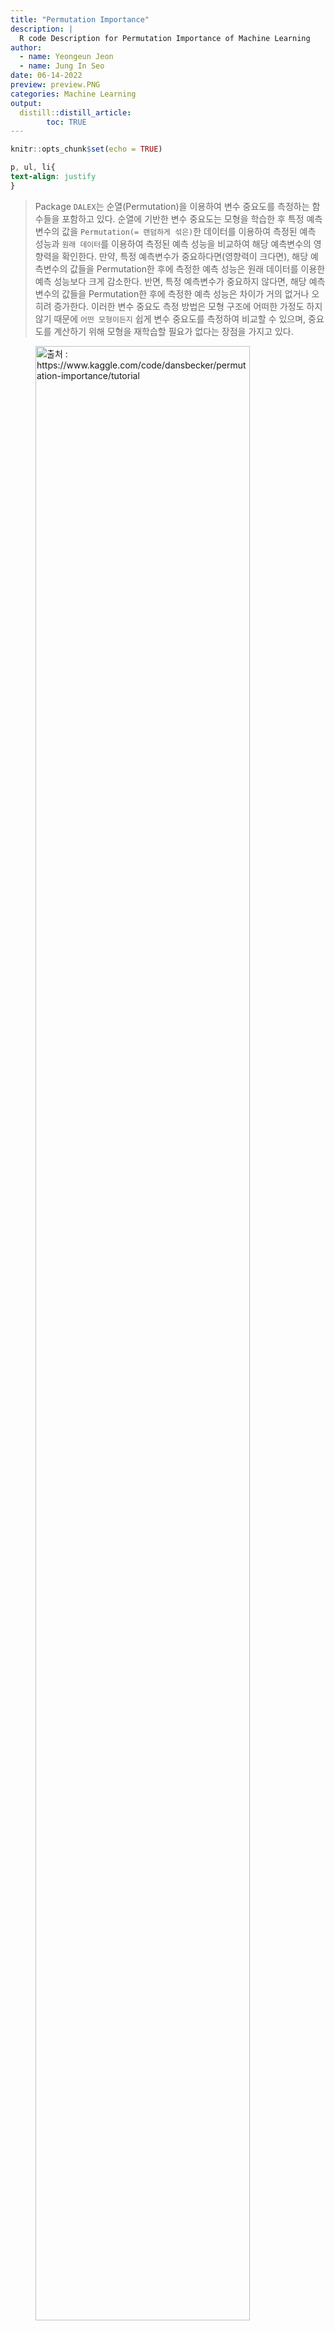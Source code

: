 ---
title: "Permutation Importance"
description: |
  R code Description for Permutation Importance of Machine Learning 
author:
  - name: Yeongeun Jeon
  - name: Jung In Seo
date: 06-14-2022
preview: preview.PNG
categories: Machine Learning
output: 
  distill::distill_article:
        toc: TRUE
---


```{r setup, include=FALSE}
knitr::opts_chunk$set(echo = TRUE)
```

```{css, echo=FALSE}

p, ul, li{
text-align: justify
}

```


> Package `DALEX`는 순열(Permutation)을 이용하여 변수 중요도를 측정하는 함수들을 포함하고 있다. 순열에 기반한 변수 중요도는 모형을 학습한 후 특정 예측변수의 값을 `Permutation(= 랜덤하게 섞은)`한 데이터를 이용하여 측정된 예측 성능과 `원래 데이터`를 이용하여 측정된 예측 성능을 비교하여 해당 예측변수의 영향력을 확인한다. 만약, 특정 예측변수가 중요하다면(영향력이 크다면), 해당 예측변수의 값들을 Permutation한 후에 측정한 예측 성능은 원래 데이터를 이용한 예측 성능보다 크게 감소한다. 반면, 특정 예측변수가 중요하지 않다면, 해당 예측변수의 값들을 Permutation한 후에 측정한 예측 성능은 차이가 거의 없거나 오히려 증가한다. 이러한 변수 중요도 측정 방법은 모형 구조에 어떠한 가정도 하지 않기 때문에 `어떤 모형이든지` 쉽게 변수 중요도를 측정하여 비교할 수 있으며, 중요도를 계산하기 위해 모형을 재학습할 필요가 없다는 장점을 가지고 있다. 

  ![[출처 : https://www.kaggle.com/code/dansbecker/permutation-importance/tutorial](https://www.kaggle.com/code/dansbecker/permutation-importance/tutorial)](image/shuffle.png){width=90%}


> Package `caret`을 이용하여 `Random Forest`와 `XGBoost`를 수행하고 순열에 기반한 변수 중요도를 적용하는 방법을 설명하기 위해  예제 데이터셋 "Heart Disease Prediction"를 사용한다. 이 데이터는 환자의 심장병을 예측하는 데이터(출처 : Package MLDataR, Gary Hutson 2021)로 총 918명의 환자에 대한 자료이며, 변수는 총 10개이다. 여기서 **Target**은 `HeartDisease`이다.

<center>
  ![](image/그림1.png){width=85%}
</center>

<br />

<center>
  ![](image/표.png){width=70%}
</center>

----------

# **1. 데이터 불러오기**

```{r}
pacman::p_load("MLDataR",                                              # For Data
               "data.table", "magrittr", "dplyr",
               "caret",                                                # For ML
               "DALEX",                                                # For VIM
               "doParallel", "parallel")

registerDoParallel(cores=detectCores())


data(heartdisease)
data <- heartdisease 


cols <- c("Sex", "RestingECG", "Angina", "HeartDisease")

data   <- data %>% 
  mutate_at(cols, as.factor)                                           

glimpse(data)                                                       

```

-----------

# **2. 데이터 분할**

```{r}
set.seed(100)                                                          
trainIndex <- createDataPartition(data$HeartDisease, 
                                  p = .8, 
                                  list = FALSE)
HD.train <- data[ trainIndex,]
HD.test  <- data[-trainIndex,]
```

-----------

# **3. 머신러닝 분석**

- 예제 데이터에 머신러닝 방법을 적용하기 위해 Package `caret`을 이용한다.

```{r}

set.seed(100)
fitControl <- trainControl(method = "adaptive_cv",
                           number = 5,
                           repeats = 5,
                           adaptive = list(min = 5,
                                           alpha = 0.05,
                                           method = "BT",
                                           complete = TRUE),
                           search = "random",
                           allowParallel = TRUE) 
```

-----------

## **3-1. Random Forest**

```{r}
set.seed(100)                                                         
caret.rf <- caret::train(HeartDisease~., data = HD.train, 
                         method = "parRF",                       
                         trControl = fitControl,
                         tuneLength = 2,                              
                         importance = TRUE)   
caret.rf
caret.rf$finalModel
```

-----------

## **3-2. XGBoost**

```{r}
set.seed(100)                                                         
caret.xgb <- caret::train(HeartDisease~., data = HD.train, 
                         method = "xgbTree",          
                         trControl = fitControl,
                         tuneLength = 2)                              

caret.xgb
caret.xgb$finalModel
```


-----------

# **4. 순열 중요도**

- Package `DALEX`를 이용하면 순열에 기반한 변수 중요도의 결과를 그래프로 나타내어 어떤 변수가 중요한지 이해하기 쉬우며, 여러 모형의 변수 중요도 결과를 하나의 그래프로 나타낼 수 있어 모형 간에 변수 중요도 결과를 쉽게 비교할 수 있다.

-----------

## **4-1. 함수 explain()**

- 순열에 기반한 변수 중요도를 수행하기 전에 먼저 함수 `explain()`을 이용하여 모형에 대한 설명(Model Explainer)을 정의한다.
- 함수 `explain()`의 자세한 옵션은 [여기](https://www.rdocumentation.org/packages/DALEX/versions/2.4.1/topics/explain.default)를 참조한다.

```{r, eval = FALSE}
explain(model, data, y, label, type)
```

- `model` : 학습 모형
- `data` : Data Frame 또는 행렬로, 순열에 기반한 변수 중요도 척도값을 계산하기 위해 사용되는 데이터
    - `Target`은 제외
- `y` : `data`의 `Target`에 해당하는 수치형 벡터
- `label` : 모형의 이름
- `type` : 모형의 타입(classification / regression)


```{r}
Exp_rf <- DALEX::explain(model = caret.rf, 
                         data = HD.test[, -10],                       # Data except for Target 
                         y = as.numeric(HD.test$HeartDisease),        # Target : Numeric Type
                         label = "RF")
  
Exp_xgb <- DALEX::explain(model = caret.xgb, 
                         data = HD.test[, -10],                       # Data except for Target
                         y = as.numeric(HD.test$HeartDisease),        # Target : Numeric 
                         label = "XGBoost")
```

-----------

## **4-2. 함수 model_parts()**

- 함수 `model_parts()`를 이용하여 순열에 기반한 변수 중요도값을 계산할 수 있으며, 알고리즘은 다음과 같다.
    - 특정 예측 변수에 대해, 원래 데이터를 이용한 손실 함수값과 원래 데이터를 Permutation한 후 계산한 손실 함수값을 비교하여 특정 예측 변수의 중요도값을 얻는다.

![[출처 : https://ema.drwhy.ai/featureImportance.html](https://ema.drwhy.ai/featureImportance.html)](image/process.png){width=100%}

- 함수 `model_parts()`의 자세한 옵션은 [여기](https://www.rdocumentation.org/packages/DALEX/versions/2.3.0/topics/model_parts)를 참조한다.

```{r, eval = FALSE}
model_parts(explainer, loss_function, type, variables, B, N)
```

- `explainer` : 함수 `explain()`를 이용하여 정의한 객체
- `loss_function` : 손실 함수
    - `loss_cross_entropy`
    - `loss_accuracy`
    - `loss_one_minus_auc`
    - `loss_root_mean_square`
    - `loss_sum_of_squares`
- `type` : 변수 중요도 척도 종류
    - `raw` : 특정 예측변수의 값들을 Permutation한 후 계산한 손실 함수값
    - `difference` : 특정 예측변수의 값들을 Permutation한 후 계산한 손실 함수값 $-$ 원래 데이터를 이용하여 계산한 손실 함수값
    - `ratio` : 특정 예측변수의 값들을 Permutation한 후 계산한 손실 함수값 $/$ 원래 데이터를 이용하여 계산한 손실 함수값
- `variables` : 변수 중요도를 계산하고자 하는 예측변수
- `B` : 변수 중요도값을 계산하기 위해 사용하는 순열의 수
- `N` : 변수 중요도값을 계산하기 위해 사용하는 데이터의 개수
    - 기본값은 1,000이며, `N = NULL`을 하면 모든 데이터 사용

-----------

`Caution!` 함수 `model_parts()`의 [Github](https://github.com/ModelOriented/DALEX/blob/master/R/model_parts.R)에 있는 함수 `feature_importance()`의 자세한 구조는 [여기](https://rdrr.io/cran/ingredients/src/R/feature_importance.R)를 참조한다. 함수 `model_parts()`의 옵션 `type`에 기반하여 계산된 변수 중요도 척도값과 그래프에 대해 자세히 설명해보자.


### **4-2-1. type = raw**

```{r}
set.seed(100)
vip.B_rf    <- model_parts(explainer = Exp_rf,  
                           # loss_function = loss_cross_entropy,
                           type = "raw",                             # raw / ratio / difference
                           B = 5,                                    # B : # of permutations
                           N = NULL)                                 
vip.B_rf
```


```{r}
set.seed(100)
vip.B_xgb   <- model_parts(explainer = Exp_xgb,   
                           # loss_function = loss_cross_entropy,
                           type = "raw",                             # raw / ratio / difference
                           B = 5,                                    # B : # of permutations
                           N = NULL)                                 
vip.B_xgb
```

`Caution!` Option `B`는 "순열의 반복의 수"이다. 즉, `B = 5`이면 특정 예측변수 값들을 5번 Permutation하여 5개의 손실 함수값이 계산되고 이들의 평균값을 대표값으로 사용한다. Option `N`은 손실 함수값을 계산하기 위해 사용할 Test Data point의 개수를 지정하는데 사용한다. 예를 들어 `N = NULL`이면 Test Data의 모든 데이터를 이용하여 손실 함수값을 계산하고, `N = 100`이면 Test Data에서 랜덤하게 선택한 100개를 이용하여 손실 함수값을 계산한다. 따라서, Option `N`에 특정값을 지정하면 손실 함수값을 계산할 때마다 Test Data에서 랜덤하게 그 수만큼 데이터를 선택하여 손실 함수값을 계산한다.  
`Result!` `mean_dropout_loss`은 평균 손실 함수값을 의미한다. "_full_model_"의 `mean_dropout_loss`은 Permutation없이 Test Data를 이용하여 계산한 평균 손실 함수값을 의미하며, "_baseline_"의 `mean_dropout_loss`은 Test Data의 값들을 Permutation한 후 계산한 평균 손실 함수값이다. 


```{r}
plot(vip.B_rf, vip.B_xgb) +
    ggtitle("Mean variable-importance over 5 permutations", "") 
```

`Caution!` 함수 `plot()`은 Package `ggplot`을 이용하여 만들어진 함수이므로 `ggplot`의 다양한 옵션을 이용하여 그래프를 수정할 수 있다.  

`Result!` `X축`은 평균 손실 함수값이다. 막대(Bar)의 점선 수직선은 "_full_model_"의 `mean_dropout_loss`이며, 막대의 끝은 해당 예측변수 값을 Permutation한 후 계산된 평균 손실 함수값이다. 따라서, 막대의 길이는 해당 예측변수 값을 Permutation한 후 계산된 평균 손실 함수값과 "_full_model_"의 `mean_dropout_loss`의 차이를 나타낸다. 점선 수직선을 기준으로 막대가 오른쪽으로 길수록 그 차이가 크기 때문에 해당 예측변수가 그만큼 중요하다는 것을 나타낸다. 

-----------

### **4-2-2. type = difference**

```{r}
set.seed(100)
vip.B_rf    <- model_parts(explainer = Exp_rf,  
                           # loss_function = loss_cross_entropy,
                           type = "difference",                      # raw / ratio / difference
                           B = 5,                                    # B : # of permutations
                           N = NULL)                                 
vip.B_rf
```


```{r}
set.seed(100)
vip.B_xgb   <- model_parts(explainer = Exp_xgb,   
                           # loss_function = loss_cross_entropy,
                           type = "difference",                      # raw / ratio / difference
                           B = 5,                                    # B : # of permutations
                           N = NULL)                                 
vip.B_xgb
```

`Result!` `mean_dropout_loss`은 해당 예측변수 값을 Permutation한 후 계산된 평균 손실 함수값과 원래 Test Data의 Data Point를 통해 계산된 평균 손실 함수값의 `차이`를 의미한다. "_full_model_"의 `mean_dropout_loss`은 같은 값을 빼기 때문에 "0"이 된다.

`Result!` `mean_dropout_loss`은 Permutation없이 Test Data를 이용하여 계산한 평균 손실 함수값을 특정 예측변수의 값들을 Permutation한 후 계산한 평균 손실 함수값의  `차이`를 의미한다. "_full_model_"의 `mean_dropout_loss`은 동일한 값을 빼기 때문에 그 차이는 "0"이 된다.

```{r}
plot(vip.B_rf, vip.B_xgb) +
    ggtitle("Mean variable-importance over 5 permutations", "") 
```
 
`Result!` 막대(Bar)의 점선 수직선은 "_full_model_"의 `mean_dropout_loss`으로 0의 값을 가지며, 막대의 끝은 해당 예측변수의 값들을 Permutation한 후 계산한 평균 손실 함수값과 Permutation없이 계산한 평균 손실 함수값과의 차이이다. 따라서 점선 수직선을 기준으로 오른쪽으로 막대의 길이가 길수록 그 차이가 크다는 것을 의미하며, 이는 해당 예측변수가 중요하다는 것을 나타낸다. 

-----------

### **4-2-3. type = ratio**

```{r}
set.seed(100)
vip.B_rf    <- model_parts(explainer = Exp_rf,  
                           # loss_function = loss_cross_entropy,
                           type = "ratio",                           # raw / ratio / difference
                           B = 5,                                    # B : # of permutations
                           N = NULL)                                
vip.B_rf
```


```{r}
set.seed(100)
vip.B_xgb   <- model_parts(explainer = Exp_xgb,   
                           # loss_function = loss_cross_entropy,
                           type = "ratio",                           # raw / ratio / difference
                           B = 5,                                    # B : # of permutations
                           N = NULL)                                
vip.B_xgb
```

`Result!` `mean_dropout_loss`은 Permutation없이 계산한 평균 손실 함수값을 특정 예측변수의 값들을 Permutation한 후 계산한 평균 손실 함수값의  `비율`를 의미한다. "_full_model_"의 `mean_dropout_loss`은 동일한 값으로 나누기 때문에 그 비율은 "1"이 된다.

```{r}
plot(vip.B_rf, vip.B_xgb) +
    ggtitle("Mean variable-importance over 5 permutations", "") 
```

`Result!` 막대(Bar)의 점선 수직선은 "_full_model_"의 `mean_dropout_loss`으로 1의 값을 가지며, 막대의 끝은 해당 예측변수의 값들을 Permutation한 후 계산한 평균 손실 함수값과 Permutation없이 계산한 평균 손실 함수값과의 비율이다. 따라서 점선 수직선을 기준으로 오른쪽으로 막대의 길이가 길수록 해당 예측변수가 중요하다는 것을 나타낸다. 
    
    